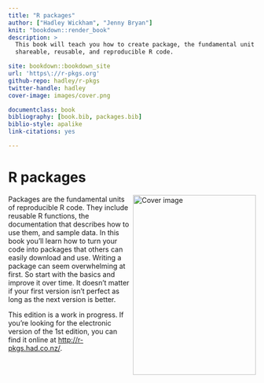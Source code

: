 ```yaml
--- 
title: "R packages"
author: ["Hadley Wickham", "Jenny Bryan"]
knit: "bookdown::render_book"
description: >
  This book will teach you how to create package, the fundamental unit of
  shareable, reusable, and reproducible R code.

site: bookdown::bookdown_site
url: 'https\://r-pkgs.org'
github-repo: hadley/r-pkgs
twitter-handle: hadley
cover-image: images/cover.png

documentclass: book
bibliography: [book.bib, packages.bib]
biblio-style: apalike
link-citations: yes

---
```


# R packages {-}

<img src="images/cover.png" width="250" height="366" align="right" alt="Cover image" />

Packages are the fundamental units of reproducible R code. They include reusable R functions, the documentation that describes how to use them, and sample data. In this book you'll learn how to turn your code into packages that others can easily download and use. Writing a package can seem overwhelming at first. So start with the basics and improve it over time. It doesn't matter if your first version isn't perfect as long as the next version is better.

This edition is a work in progress. If you're looking for the electronic version of the 1st edition, you can find it online at <http://r-pkgs.had.co.nz/>.

